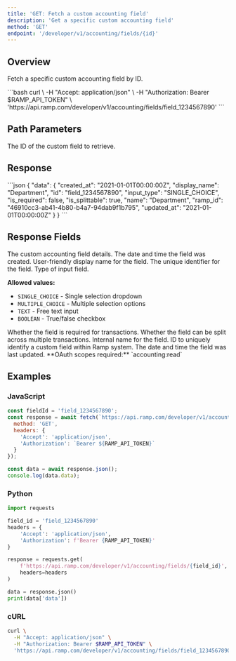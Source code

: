 ```yaml
---
title: 'GET: Fetch a custom accounting field'
description: 'Get a specific custom accounting field'
method: 'GET'
endpoint: '/developer/v1/accounting/fields/{id}'
---
```


<TableOfContents />

## Overview

Fetch a specific custom accounting field by ID.

<RequestExample>
```bash
curl \
  -H "Accept: application/json" \
  -H "Authorization: Bearer $RAMP_API_TOKEN" \
  'https://api.ramp.com/developer/v1/accounting/fields/field_1234567890'
```
</RequestExample>

## Path Parameters

<ParamField path="id" type="string" required>
  The ID of the custom field to retrieve.
</ParamField>

## Response

<ResponseExample>
```json
{
  "data": {
    "created_at": "2021-01-01T00:00:00Z",
    "display_name": "Department",
    "id": "field_1234567890",
    "input_type": "SINGLE_CHOICE",
    "is_required": false,
    "is_splittable": true,
    "name": "Department",
    "ramp_id": "46910cc3-ab41-4b80-b4a7-94dab9f1b795",
    "updated_at": "2021-01-01T00:00:00Z"
  }
}
```
</ResponseExample>

## Response Fields

<ResponseField name="data" type="object">
  The custom accounting field details.
</ResponseField>

<ResponseField name="data.created_at" type="string<date-time>">
  The date and time the field was created.
</ResponseField>

<ResponseField name="data.display_name" type="string">
  User-friendly display name for the field.
</ResponseField>

<ResponseField name="data.id" type="string">
  The unique identifier for the field.
</ResponseField>

<ResponseField name="data.input_type" type="string">
  Type of input field.
  
  **Allowed values:**
  - `SINGLE_CHOICE` - Single selection dropdown
  - `MULTIPLE_CHOICE` - Multiple selection options
  - `TEXT` - Free text input
  - `BOOLEAN` - True/false checkbox
</ResponseField>

<ResponseField name="data.is_required" type="boolean">
  Whether the field is required for transactions.
</ResponseField>

<ResponseField name="data.is_splittable" type="boolean">
  Whether the field can be split across multiple transactions.
</ResponseField>

<ResponseField name="data.name" type="string">
  Internal name for the field.
</ResponseField>

<ResponseField name="data.ramp_id" type="string<uuid>">
  ID to uniquely identify a custom field within Ramp system.
</ResponseField>

<ResponseField name="data.updated_at" type="string<date-time>">
  The date and time the field was last updated.
</ResponseField>

<Note>
  **OAuth scopes required:** `accounting:read`
</Note>

## Examples

### JavaScript

```javascript
const fieldId = 'field_1234567890';
const response = await fetch(`https://api.ramp.com/developer/v1/accounting/fields/${fieldId}`, {
  method: 'GET',
  headers: {
    'Accept': 'application/json',
    'Authorization': `Bearer ${RAMP_API_TOKEN}`
  }
});

const data = await response.json();
console.log(data.data);
```

### Python

```python
import requests

field_id = 'field_1234567890'
headers = {
    'Accept': 'application/json',
    'Authorization': f'Bearer {RAMP_API_TOKEN}'
}

response = requests.get(
    f'https://api.ramp.com/developer/v1/accounting/fields/{field_id}',
    headers=headers
)

data = response.json()
print(data['data'])
```

### cURL

```bash
curl \
  -H "Accept: application/json" \
  -H "Authorization: Bearer $RAMP_API_TOKEN" \
  'https://api.ramp.com/developer/v1/accounting/fields/field_1234567890'
``` 